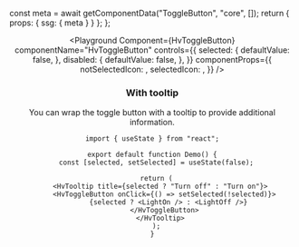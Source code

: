 

  const meta = await getComponentData("ToggleButton", "core", []);
  return { props: { ssg: { meta } } };
};

<Header />

<Playground
  Component={HvToggleButton}
  componentName="HvToggleButton"
  controls={{
    selected: {
      defaultValue: false,
    },
    disabled: {
      defaultValue: false,
    },
  }}
  componentProps={{
    notSelectedIcon: <Favorite />,
    selectedIcon: <FavoriteSelected />,
  }}
/>

### With tooltip

You can wrap the toggle button with a tooltip to provide additional information.

```tsx live
import { useState } from "react";

export default function Demo() {
  const [selected, setSelected] = useState(false);

  return (
    <HvTooltip title={selected ? "Turn off" : "Turn on"}>
      <HvToggleButton onClick={() => setSelected(!selected)}>
        {selected ? <LightOn /> : <LightOff />}
      </HvToggleButton>
    </HvTooltip>
  );
}
```

